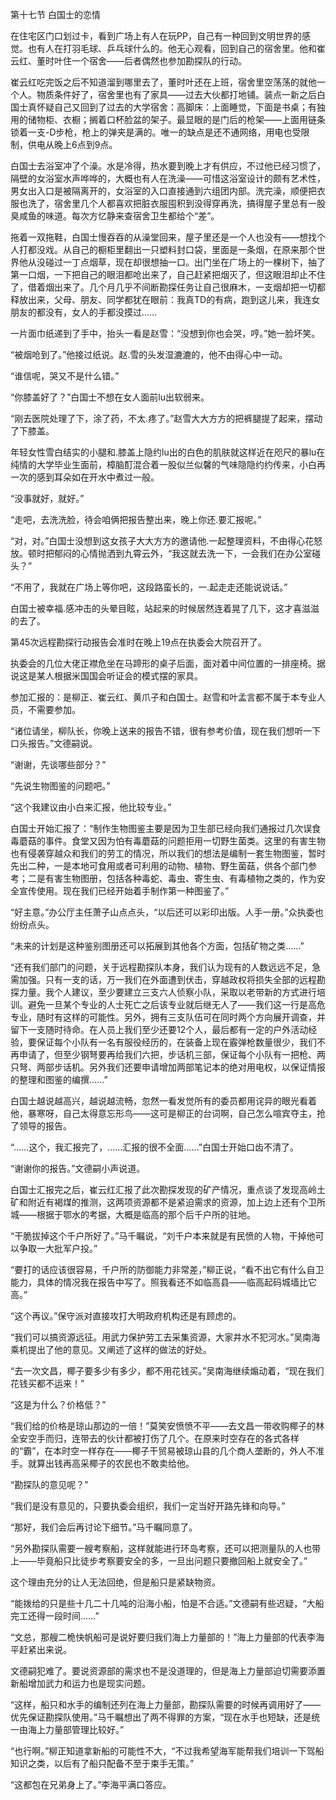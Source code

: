 

第十七节 白国士的恋情

在住宅区门口划过卡，看到广场上有人在玩PP，自己有一种回到文明世界的感觉。也有人在打羽毛球、乒乓球什么的。他无心观看，回到自己的宿舍里。他和崔云红、董时叶住一个宿舍――后者偶然也参加勘探队的行动。

崔云红吃完饭之后不知道溜到哪里去了，董时叶还在上班，宿舍里空荡荡的就他一个人。物质条件好了，宿舍里也有了家具――过去大伙都打地铺。装点一新之后白国士真怀疑自己又回到了过去的大学宿舍：高脚床：上面睡觉，下面是书桌；有独用的储物柜、衣橱；搁着口杯脸盆的架子。最显眼的是门后的枪架――上面用链条锁着一支-D步枪，枪上的弹夹是满的。唯一的缺点是还不通网络，用电也受限制，供电从晚上6点到9点。

白国士去浴室冲了个澡。水是冷得，热水要到晚上才有供应，不过他已经习惯了，隔壁的女浴室水声哗哗的，大概也有人在洗澡――可惜这浴室设计的颇有艺术性，男女出入口是被隔离开的，女浴室的入口直接通到六组团内部。洗完澡，顺便把衣服也洗了，宿舍里几个人都喜欢把脏衣服囤积到没得穿再洗，搞得屋子里总有一股臭咸鱼的味道。每次方忆静来查宿舍卫生都给个“差”。

拖着一双拖鞋，白国士慢吞吞的从澡堂回来，屋子里还是一个人也没有――想找个人打都没戏。从自己的橱柜里翻出一只塑料封口袋，里面是一条烟，在原来那个世界他从没碰过一丁点烟草，现在却很想抽一口。出门坐在广场上的一棵树下，抽了第一口烟，一下把自己的眼泪都呛出来了，自己赶紧把烟灭了，但这眼泪却止不住了，借着烟出来了。几个月几乎不间断勘探任务让自己很麻木，一支烟却把一切都释放出来，父母、朋友、同学都犹在眼前：我真TD的有病，跑到这儿来，我连女朋友的都没有，女人的手都没摸过……

一片面巾纸递到了手中，抬头一看是赵雪：“没想到你也会哭，哼。”她一脸坏笑。

“被烟呛到了。”他接过纸说。赵.雪的头发湿漉漉的，他不由得心中一动。

“谁信呢，哭又不是什么错。”

“你膝盖好了？”白国士不想在女人面前lu出软弱来。

“刚去医院处理了下，涂了药，不太.疼了。”赵雪大大方方的把裤腿提了起来，摆动了下膝盖。

年轻女性雪白结实的小腿和.膝盖上隐约lu出的白色的肌肤就这样近在咫尺的暴lu在纯情的大学毕业生面前，樟脑酊混合着一股似兰似馨的气味隐隐约约传来，小白再一次的感到耳朵如在开水中煮过一般。

“没事就好，就好。”

“走吧，去洗洗脸，待会咱俩把报告整出来，晚上你还.要汇报呢。”

“对，对。”白国士没想到这女孩子大大方方的邀请他.一起整理资料，不由得心花怒放。顿时把郁闷的心情抛洒到九霄云外，“我这就去洗一下，一会我们在办公室碰头？”

“不用了，我就在广场上等你吧，这段路蛮长的，一.起走走还能说说话。”

白国士被幸福.感冲击的头晕目眩，站起来的时候居然连着晃了几下，这才喜滋滋的去了。

第45次远程勘探行动报告会准时在晚上19点在执委会大院召开了。

执委会的几位大佬正襟危坐在马蹄形的桌子后面，面对着中间位置的一排座椅。据说这是某人根据米国国会听证会的模式摆的家具。

参加汇报的：是柳正、崔云红、黄爪子和白国士。赵雪和叶孟言都不属于本专业人员，不需要参加。

“诸位请坐，柳队长，你晚上送来的报告不错，很有参考价值，现在我们想听一下口头报告。”文德嗣说。

“谢谢，先谈哪些部分？”

“先说生物图鉴的问题吧。”

“这个我建议由小白来汇报，他比较专业。”

白国士开始汇报了：“制作生物图鉴主要是因为卫生部已经向我们通报过几次误食毒蘑菇的事件。食堂又因为怕有毒蘑菇的问题拒用一切野生菌类。这里的有害生物也有侵袭穿越众和我们的劳工的情况，所以我们的想法是编制一套生物图鉴，暂时先出二种，一是本地可食用或者可利用的动物、植物、野生菌菇，供各个部门参考；二是有害生物图册，包括各种毒蛇、毒虫、寄生虫、有毒植物之类的，作为安全宣传使用。现在我们已经开始着手制作第一种图鉴了。”

“好主意。”办公厅主任萧子山点点头，“以后还可以彩印出版。人手一册。”众执委也纷纷点头。

“未来的计划是这种鉴别图册还可以拓展到其他各个方面，包括矿物之类……”

“还有我们部门的问题，关于远程勘探队本身，我们认为现有的人数远远不足，急需加强。只有一支的话，万一我们在外面遭到伏击，穿越政权将损失全部的远程勘探力量。我个人建议，至少要建立三支六人侦察小队，采取以老带新的方式进行培训。避免一旦某个专业的人士死亡之后该专业就后继无人了――我们这一行是高危专业，随时有这样的可能性。另外，拥有三支队伍可在同时两个方向展开调查，并留下一支随时待命。在人员上我们至少还要12个人，最后都有一定的户外活动经验，要保证每个小队有一名有服役经历的，在装备上现在霰弹枪数量很少，我们不再申请了，但至少钢弩要再给我们六把，步话机三部，保证每个小队有一把枪、两只弩、两部步话机。另外我们还要申请增加两部笔记本的绝对用电权，以保证情报的整理和图鉴的编撰……”

白国士越说越高兴，越说越流畅，忽然一看发觉所有的委员都用诧异的眼光看着他，暴寒呀，自己太得意忘形鸟――这可是柳正的台词啊，自己怎么喧宾夺主，抢了领导的报告。

“……这个，我汇报完了，……汇报的很不全面……”白国士开始口齿不清了。

“谢谢你的报告。”文德嗣小声说道。

白国士汇报完之后，崔云红汇报了此次勘探发现的矿产情况，重点谈了发现高岭土矿和附近有褐煤的推测，这两项资源都不是紧迫需求的资源，加上边上还有个卫所城――根据于鄂水的考据，大概是临高的那个后千户所的驻地。

“干脆拔掉这个千户所好了。”马千瞩说，“刘千户本来就是有民愤的人物，干掉他可以争取一大批军户投。”

“要打的话应该很容易，千户所的防御能力非常差，”柳正说，“看不出它有什么自卫能力，具体的情况我在报告中写了。照我看还不如临高县――临高起码城墙比它高。”

“这个再议。”保守派对直接攻打大明政府机构还是有顾虑的。

“我们可以搞资源远征。用武力保护劳工去采集资源，大家井水不犯河水。”吴南海乘机提出了他的意见。又阐述了这样的做法的好处。

“去一次文昌，椰子要多少有多少，都不用花钱买。”吴南海继续煽动着，“现在我们花钱买都不运来！”

“这是为什么？价格低？”

“我们给的价格是琼山那边的一倍！”莫笑安愤愤不平――去文昌一带收购椰子的林全安空手而归，连带去的伙计都被打伤了几个。在原来时空存在的各式各样的“霸”，在本时空一样存在――椰子干贸易被琼山县的几个商人垄断的，外人不准手。就算出钱再高采椰子的农民也不敢卖给他。

“勘探队的意见呢？”

“我们是没有意见的，只要执委会组织，我们一定当好开路先锋和向导。”

“那好，我们会后再讨论下细节。”马千瞩同意了。

“另外勘探队需要一艘考察船，这样就能进行环岛考察，还可以把测量队的人也带上――毕竟船只比徒步考察要安全的多，一旦出问题只要撤回船上就安全了。”

这个理由充分的让人无法回绝，但是船只是紧缺物资。

“能拨给的只是些十几二十几吨的沿海小船，怕是不合适。”文德嗣有些迟疑，“大船完工还得一段时间……”

“文总，那艘二桅快帆船可是说好要归我们海上力量部的！”海上力量部的代表李海平赶紧出来说。

文德嗣犯难了。要说资源部的需求也不是没道理的，但是海上力量部迫切需要添置新船增加武力和运力也是现实问题。

“这样，船只和水手的编制还列在海上力量部，勘探队需要的时候再调用好了――优先保证勘探队使用。”马千瞩想出了两不得罪的方案，“现在水手也短缺，还是统一由海上力量部管理比较好。”

“也行啊。”柳正知道拿新船的可能性不大，“不过我希望海军能帮我们培训一下驾船知识之类，以后有了船只配备不至于束手无策。”

“这都包在兄弟身上了。”李海平满口答应。

